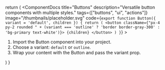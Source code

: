 
  return (
    <ComponentDocs
      title="Buttons"
      description="Versatile button components with multiple styles."
      tags={["buttons", "ui", "actions"]}
      image="/thumbnails/placeholder.svg"
      code={`export function Button({ variant = 'default', children }) {
  return (
    <button className={"px-4 py-2 rounded " + (variant === 'outline' ? 'border border-gray-300' : 'bg-primary text-white')}>
      {children}
    </button>
  )
}`}
    >
      <ol>
        <li>Import the Button component into your project.</li>
        <li>Choose a variant: <code>default</code> or <code>outline</code>.</li>
        <li>Wrap your content with the Button and pass the variant prop.</li>
      </ol>
    </ComponentDocs>
  )
}
